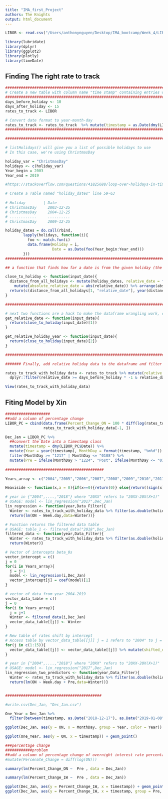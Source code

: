 ```yaml
---
title: "IMA_first_Project"
authors: The Knights
output: html_document
---
```


```r
LIBOR <- read.csv("/Users/anthonynguyen/Desktop/IMA_bootcamp/Week_4/LIBOR_RATES/July_17/LIBOR USD.csv")
```

```r
library(lubridate)
library(dplyr)
library(ggplot2)
library(plotly)
library(timeDate)
```

## Finding The right rate to track

```r
##############################################################################
# Create a new table with column name "time stamp" containing entries with format Year-Month-Day 
##############################################################################
days_before_holiday <- 10
days_after_holiday <- 15
rates_to_track <- LIBOR

# Convert date format to year-month-day
rates_to_track <- rates_to_track  %>% mutate(timestamp = as.Date(dmy(LIBOR$Date)))  
##############################################################################

```

```r
##############################################################################

# listHolidays() will give you a list of possible holidays to use
# In this case, we're using ChristmasDay

holiday_var = "ChristmasDay"
holidays <- c(holiday_var)  
Year_begin = 2003
Year_end = 2019

#https://stackoverflow.com/questions/41825688/loop-over-holidays-in-timedate-package

# Create a Table named "holiday_dates" line 59-63
  
# Holiday        | Date 
# ChristmasDay     2003-12-25
# ChristmasDay     2004-12-25
# ............     ..........
# ChristmasDay     2009-12-25 

holiday_dates = do.call(rbind,
        lapply(holidays, function(i){
          foo <- match.fun(i)  
          data.frame(Holiday = i,
                     Date = as.Date(foo(Year_begin:Year_end)))
        }))
#############################################################################
```

```r
## a function that finds how far a date is from the given holiday (the minimum distance). returns a column of this distance and the year of the holiday

close_to_holiday <- function(input_date){
  distance_from_all_holidays <- mutate(holiday_dates, relative_date = floor(as.period(interval(Date, input_date) ) %/% days(1) ) )%>%
    mutate(absolute_relative_date = abs(relative_date)) %>% arrange(absolute_relative_date)
  return(c(distance_from_all_holidays[1, "relative_date"], year(distance_from_all_holidays[1, "Date"])))
}

#############################################################################

```

```r

# next two functions are a hack to make the dataframe wrangling work, can be made better 
get_relative_date <- function(input_date){
  return(close_to_holiday(input_date)[1])
}

get_relative_holiday_year <- function(input_date){
  return(close_to_holiday(input_date)[2])
}

#############################################################################

####### Finally, add relative holiday data to the dataframe and filter for the days you need 

rates_to_track_with_holiday_data <- rates_to_track %>% mutate(relative_date = lapply(timestamp, get_relative_date) ) %>% mutate(holiday_year = lapply(timestamp, get_relative_holiday_year)) %>%
  dplyr::filter(relative_date >= days_before_holiday * -1 & relative_date <= days_after_holiday)

```

```r
View(rates_to_track_with_holiday_data)

```
## Fiting Model by Xin
```r
####################
##add a column of percentage change 
LIBOR_PC = cbind(data.frame(Percent_Change_ON = 100 * diff(log(rates_to_track_with_holiday_data$ON)), Percent_Change_1W = 100 * diff(log(rates_to_track_with_holiday_data$X1W))), 
                 rates_to_track_with_holiday_data[-1, ])

Dec_Jan = LIBOR_PC %>%
  ##convert the Date into a timestamp class
  mutate(timestamp = dmy(LIBOR_PC$Date)) %>%
  mutate(Year = year(timestamp), MonthDay = format(timestamp, "%m%d")) %>%
  filter(MonthDay >= "1217" | MonthDay <= "0108") %>%
  mutate(Pre = ifelse(MonthDay > "1224", "Post", ifelse(MonthDay <= "0131", "Post", "Pre"))) 
  
############################################

```

```r

Years_array <- c("2004","2005","2006","2007","2008","2009","2010","2011","2012","2013","2014","2015","2016","2017","2018")

Heaviside <- function(x,a = 0){if(x==0){return(0)} else{return((sign(x)+1)/2)}}

# year in {"2004",....,"2018"} where "20XX" refers to "20XX-20X(X+1)"
# USAGE: model <- lin_regression("2017",Dec_Jan)
lin_regression <- function(year,Data_Filter){
  Winter <- rates_to_track_with_holiday_data %>% filter(as.double(holiday_year) == as.double(year))
  return(lm(ON ~ Week.day,data=Winter))}

# Function returns the filtered data table
# USAGE: table_1 <- filtered_data("2018",Dec_Jan)
filtered_data <- function(year,Data_Filter){
  Winter <- rates_to_track_with_holiday_data %>% filter(as.double(holiday_year) == as.double(year))
  return(Winter)}

# Vector of intercepts beta_0s
vector_intercept = c()
j = 0
for(i in Years_array){
  j = j+1
  model <- lin_regression(i,Dec_Jan)
  vector_intercept[j] = coef(model)[1]
}

# vector of data from year 2004-2019
vector_data_table = c()
j = 0
for(i in Years_array){
  j = j+1
  Winter <- filtered_data(i,Dec_Jan)
  vector_data_table[[j]] <- Winter
}

# New table of rates shift by intercept
# Access table by vector_data_table[[j]] j = 1 refers to "2004" to j = 15 to "2018"s
for(j in c(1:15)){
  vector_data_table[[j]] <- vector_data_table[[j]] %>% mutate(shifted_data_int = ON - vector_intercept[j]) %>% mutate(Pre = lapply(vector_data_table[[j]]$relative_date,Heaviside))
}

# year in {"2004",....,"2018"} where "20XX" refers to "20XX-20X(X+1)"
# USAGE: model <- lin_regression("2017",Dec_Jan)
lin_regression_two_predictors <- function(year,Data_Filter){
  Winter <- rates_to_track_with_holiday_data %>% filter(as.double(holiday_year) == as.double(year))
  return(lm(ON ~ Week.day + Pre,data=Winter))}


###########################################

```

```r
  
#write.csv(Dec_Jan, "Dec_Jan.csv")

One_Year = Dec_Jan %>%
  filter(between(timestamp, as.Date("2018-12-17"), as.Date("2019-01-08")))

ggplot(Dec_Jan, aes(y = ON, x = MonthDay, group = Year, color = Year)) + geom_point() + geom_line()

ggplot(One_Year, aes(y = ON, x = timestamp)) + geom_point() 

###percentage change
############problem 
##add a column of percentage change of overnight interest rate percentage change
#mutate(Percenate_Change = diff(log(ON)))

summary(lm(Percent_Change_ON ~  Pre , data = Dec_Jan))

summary(lm(Percent_Change_1W ~  Pre , data = Dec_Jan))

ggplot(Dec_Jan, aes(y = Percent_Change_1W, x = timestamp)) + geom_point() + geom_smooth(method = "lm")
ggplot(Dec_Jan, aes(y = Percent_Change_1W, x = timestamp, group = Pre, color = Pre)) + geom_point() + geom_smooth(method = "lm")




```


<!-- ##### You migh ignore the rest of my trial and error code for todays!!! -->


<!-- ```{r} -->
<!-- Dec_Jan = LIBOR %>% -->
<!--   ##convert the Date into a timestamp class -->
<!--   mutate(timestamp = dmy(LIBOR$Date)) %>% -->
<!--   mutate(Year = year(timestamp), MonthDay = format(timestamp, "%m%d")) %>% -->
<!--   filter(MonthDay >= "1217" | MonthDay <= "0108")  -->

<!-- view(Dec_Jan) -->
<!-- ``` -->

<!-- ```{r} -->
<!-- DecJan_2018<-Dec_Jan %>% -->
<!-- filter(between(timestamp,as.Date("2018-12-17"), as.Date("2019-01-08")))   -->

<!-- view(DecJan_2018) -->



<!-- DecJan_2017<-Dec_Jan %>% -->
<!-- filter(between(timestamp,as.Date("2017-12-17"), as.Date("2018-01-08")))   -->


<!-- DecJan_2016<-Dec_Jan %>% -->
<!-- filter(between(timestamp,as.Date("2016-12-17"), as.Date("2017-01-08")))  -->



<!-- DecJan_2015<-Dec_Jan %>% -->
<!-- filter(between(timestamp,as.Date("2015-12-17"), as.Date("2016-01-08")))  -->


<!-- DecJan_2014<-Dec_Jan %>% -->
<!-- filter(between(timestamp,as.Date("2014-12-17"), as.Date("2015-01-08")))  -->

<!-- DecJan_2013<-Dec_Jan %>% -->
<!-- filter(between(timestamp,as.Date("2013-12-17"), as.Date("2014-01-08")))  -->


<!-- DecJan_2012<-Dec_Jan %>% -->
<!-- filter(between(timestamp,as.Date("2012-12-17"), as.Date("2013-01-08")))  -->

<!-- view(DecJan_2018) -->
<!-- ``` -->

<!-- ```{r} -->

<!-- ``` -->
<!-- ```{r} -->
<!-- p1 <- plot_ly(DecJan_2015, x = ~timestamp, y = ~ON) %>% -->
<!--   add_lines(name = ~"2015") -->
<!-- p2 <- plot_ly(DecJan_2016, x = ~timestamp, y = ~ON) %>% -->
<!--   add_lines(name = ~"2016") -->
<!-- p3 <- plot_ly(DecJan_2017, x = ~timestamp, y = ~ON) %>% -->
<!--   add_lines(name = ~"2017") -->
<!-- p4 <- plot_ly(DecJan_2018, x = ~timestamp, y = ~ON) %>% -->
<!--   add_lines(name = ~"2018") -->
<!-- p <- subplot(p1, p2,p3,p4) -->
<!-- ``` -->

<!-- ```{r} -->

<!-- p1 <- plot_ly(DecJan_2015, x = ~timestamp, y = ~X1W) %>% -->
<!--   add_lines(name = ~"2015") -->
<!-- p2 <- plot_ly(DecJan_2016, x = ~timestamp, y = ~X1W) %>% -->
<!--   add_lines(name = ~"2016") -->
<!-- p3 <- plot_ly(DecJan_2017, x = ~timestamp, y = ~X1W) %>% -->
<!--   add_lines(name = ~"2017") -->
<!-- p4 <- plot_ly(DecJan_2018, x = ~timestamp, y = ~X1W) %>% -->
<!--   add_lines(name = ~"2018") -->
<!-- p_1W <- subplot(p1, p2,p3,p4) -->
<!-- ``` -->

<!-- ```{r} -->
<!-- # Add a scatterplot layer -->
<!-- ggplot(DecJan_2018, aes(y = ON ,x = timestamp)) +  -->
<!--     geom_point()+geom_line() -->

<!-- ggplot(DecJan_2018, aes(y = X1W, x = timestamp)) +  -->
<!--     geom_point()+geom_line() -->

<!-- ggplot(DecJan_2018, aes(y = X1M, x = timestamp)) +  -->
<!--     geom_point()+geom_line() -->

<!-- ggplot(DecJan_2018, aes(y = X2M, x = timestamp)) +  -->
<!--     geom_point()+geom_line() -->

<!-- ggplot(DecJan_2018, aes(y = X3M, x = timestamp)) +  -->
<!--     geom_point()+geom_line() -->

<!-- ggplot(DecJan_2018, aes(y = X6M, x = timestamp)) +  -->
<!--     geom_point()+geom_line() -->
<!-- ggplot(DecJan_2018, aes(y = X12M, x = timestamp)) +  -->
<!--     geom_point()+geom_line() -->
<!-- ``` -->


<!-- ```{r} -->
<!-- # Add a scatterplot layer -->
<!-- ggplot(DecJan_2015, aes(y = ON ,x = timestamp)) +  -->
<!--     geom_point()+geom_line() -->

<!-- ggplot(DecJan_2015, aes(y = X1W, x = timestamp)) +  -->
<!--     geom_point()+geom_line() -->


<!-- ``` -->


<!-- ```{r} -->
<!-- # Add a scatterplot layer -->
<!-- ggplot(DecJan_2012, aes(y = ON ,x = timestamp)) +  -->
<!--     geom_point()+geom_line() -->

<!-- ggplot(DecJan_2012, aes(y = X1W, x = timestamp)) +  -->
<!--     geom_point()+geom_line() -->

<!-- ggplot(DecJan_2012, aes(y = X1M, x = timestamp)) +  -->
<!--     geom_point()+geom_line() -->

<!-- ggplot(DecJan_2012, aes(y = X2M, x = timestamp)) +  -->
<!--     geom_point()+geom_line() -->

<!-- ggplot(DecJan_2012, aes(y = X3M, x = timestamp)) +  -->
<!--     geom_point()+geom_line() -->

<!-- ggplot(DecJan_2012, aes(y = X6M, x = timestamp)) +  -->
<!--     geom_point()+geom_line() -->
<!-- ggplot(DecJan_2012, aes(y = X12M, x = timestamp)) +  -->
<!--     geom_point()+geom_line() -->
<!-- ``` -->

<!-- ```{r} -->
<!-- ggplot(DecJan_2017, aes(y = ON, x = timestamp)) +  -->
<!--     geom_point()+geom_line() -->

<!--  ggplot(DecJan_2016, aes(y = ON, x = timestamp)) +  -->
<!--     geom_point()+geom_line() -->

<!--  ggplot(DecJan_2015, aes(y = ON, x = timestamp)) +  -->
<!--     geom_point()+geom_line() -->

<!--  ggplot(DecJan_2014, aes(y = ON, x = timestamp)) +  -->
<!--     geom_point()+geom_line() -->
<!--  ggplot(DecJan_2013, aes(y = ON, x = timestamp)) +  -->
<!--     geom_point()+geom_line() -->


<!--  ggplot(DecJan_2012, aes(y = ON, x = timestamp)) +  -->
<!--     geom_point()+geom_line() -->
<!-- ``` -->